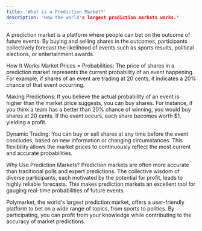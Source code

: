 ```yaml
---
title: 'What is a Prediction Market?'
description: 'How the world's largest prediction markets works.'
---
```


A prediction market is a platform where people can bet on the outcome of future events. By buying and selling shares in the outcomes, participants collectively forecast the likelihood of events such as sports results, political elections, or entertainment awards.

How It Works
Market Prices = Probabilities: The price of shares in a prediction market represents the current probability of an event happening. For example, if shares of an event are trading at 20 cents, it indicates a 20% chance of that event occurring.

Making Predictions: If you believe the actual probability of an event is higher than the market price suggests, you can buy shares. For instance, if you think a team has a better than 20% chance of winning, you would buy shares at 20 cents. If the event occurs, each share becomes worth $1, yielding a profit.

Dynamic Trading: You can buy or sell shares at any time before the event concludes, based on new information or changing circumstances. This flexibility allows the market prices to continuously reflect the most current and accurate probabilities.

Why Use Prediction Markets?
Prediction markets are often more accurate than traditional polls and expert predictions. The collective wisdom of diverse participants, each motivated by the potential for profit, leads to highly reliable forecasts. This makes prediction markets an excellent tool for gauging real-time probabilities of future events.

Polymarket, the world's largest prediction market, offers a user-friendly platform to bet on a wide range of topics, from sports to politics. By participating, you can profit from your knowledge while contributing to the accuracy of market predictions.